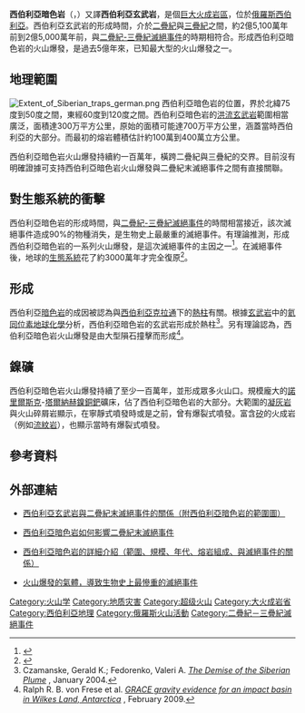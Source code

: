 '''西伯利亞暗色岩'''（{{lang-ru|Сибирские траппы}}，{{lang-en|Siberian Traps}}）又譯'''西伯利亞玄武岩'''，是個[[大型火成岩区域|巨大火成岩區]]，位於[[俄羅斯|俄羅斯]][[西伯利亞|西伯利亞]]。西伯利亞玄武岩的形成時間，介於[[二疊紀|二疊紀]]與[[三疊紀|三疊紀]]之間，約2億5,100萬年前到2億5,000萬年前，與[[二疊紀-三疊紀滅絕事件|二疊紀-三疊紀滅絕事件]]的時期相符合。形成西伯利亞暗色岩的火山爆發，是過去5億年來，已知最大型的火山爆發之一。

== 地理範圍 ==
[[File:Extent_of_Siberian_traps_german.png|thumb]]
西伯利亞暗色岩的位置，界於北緯75度到50度之間，東經60度到120度之間。西伯利亞暗色岩的[[洪流玄武岩|洪流玄武岩]]範圍相當廣泛，面積達300万平方公里，原始的面積可能達700万平方公里，涵蓋當時西伯利亞的大部分。而最初的熔岩體積估計約100萬到400萬立方公里。

西伯利亞暗色岩火山爆發持續約一百萬年，橫跨二疊紀與三疊紀的交界。目前沒有明確證據可支持西伯利亞暗色岩火山爆發與二疊紀末滅絕事件之間有直接關聯。

== 對生態系統的衝擊 ==
西伯利亞暗色岩的形成時間，與[[二疊紀-三疊紀滅絕事件|二疊紀-三疊紀滅絕事件]]的時間相當接近，該次滅絕事件造成90%的物種消失，是生物史上最嚴重的滅絕事件。有理論推測，形成西伯利亞暗色岩的一系列火山爆發，是這次滅絕事件的主因之一<ref name="Benton">{{cite book|author=Benton M J|year=2005|title=When Life Nearly Died: The Greatest Mass Extinction of All Time|publisher=Thames & Hudson|isbn=978-0500285732}}</ref>。在滅絕事件後，地球的[[生態系統|生態系統]]花了約3000萬年才完全復原<ref name="SahneyBenton2008RecoveryFromProfoundExtinction">{{cite journal | url=http://journals.royalsociety.org/content/qq5un1810k7605h5/fulltext.pdf | author=Sahney, S. and Benton, M.J. | year=2008 | title=Recovery from the most profound mass extinction of all time | journal=Proceedings of the Royal Society: Biological | doi=10.1098/rspb.2007.1370 | volume=275 | pages=759 | format=PDF | access-date=2010-02-03 | archive-date=2011-02-22 | archive-url=https://wayback.archive-it.org/10702/20110222085928/http://journals.royalsociety.org/content/qq5un1810k7605h5/fulltext.pdf | dead-url=no }}</ref>。

== 形成 ==
西伯利亞[[暗色岩|暗色岩]]的成因被認為與[[西伯利亞克拉通|西伯利亞克拉通]]下的[[熱柱|熱柱]]有關。根據[[玄武岩|玄武岩]]中的[[氦|氦]][[同位素地球化學|同位素地球化學]]分析，西伯利亞暗色岩的玄武岩形成於熱柱<ref>Czamanske, Gerald K.; Fedorenko, Valeri A. ''[http://www.mantleplumes.org/Siberia.html The Demise of the Siberian Plume] {{Wayback|url=http://www.mantleplumes.org/Siberia.html |date=20171006020634 }}'', January 2004.</ref>。另有理論認為，西伯利亞暗色岩火山爆發是由大型隕石撞擊而形成<ref>Ralph R. B. von Frese et al. ''[http://www.agu.org/pubs/crossref/2009/2008GC002149.shtml GRACE gravity evidence for an impact basin in Wilkes Land, Antarctica] {{Wayback|url=http://www.agu.org/pubs/crossref/2009/2008GC002149.shtml |date=20121003151238 }}'', February 2009.</ref>。

== 鎳礦 ==
西伯利亞暗色岩火山爆發持續了至少一百萬年，並形成眾多火山口。規模龐大的[[諾里爾斯克|諾里爾斯克]]-[[塔爾納赫|塔爾納赫]][[鎳|鎳]][[銅|銅]][[鈀|鈀]]礦床，佔了西伯利亞暗色岩的大部分。大範圍的[[凝灰岩|凝灰岩]]與火山碎屑岩顯示，在寧靜式噴發時或是之前，曾有爆裂式噴發。富含[[矽|矽]]的火成岩（例如[[流紋岩|流紋岩]]），也顯示當時有爆裂式噴發。

== 參考資料 ==
<references/>

== 外部連結 ==
* {{en}}[https://web.archive.org/web/20100811064241/http://palaeo.gly.bris.ac.uk/Palaeofiles/Permian/SiberianTraps.html 西伯利亞玄武岩與二疊紀末滅絕事件的關係（附西伯利亞暗色岩的範圍圖）]
* {{en}}[http://www.ucmp.berkeley.edu/education/events/cowen2a.html 西伯利亞暗色岩如何影響二疊紀末滅絕事件] {{Wayback|url=http://www.ucmp.berkeley.edu/education/events/cowen2a.html |date=20131217054059 }}
* {{en}}[http://www.le.ac.uk/gl/ads/SiberianTraps/Index.html 西伯利亞暗色岩的詳細介紹（範圍、規模、年代、熔岩組成、與滅絕事件的關係）] {{Wayback|url=http://www.le.ac.uk/gl/ads/SiberianTraps/Index.html |date=20201029142712 }}
* [http://dsc.discovery.com/news/2009/02/04/volcano-mass-extinction.html 火山爆發的氣體，導致生物史上最慘重的滅絕事件]{{Wayback|url=http://dsc.discovery.com/news/2009/02/04/volcano-mass-extinction.html |date=20121030003101 }}

{{大火成岩省}}

[[Category:火山学|Category:火山学]]
[[Category:地质灾害|Category:地质灾害]]
[[Category:超级火山|Category:超级火山]]
[[Category:大火成岩省|Category:大火成岩省]]
[[Category:西伯利亞地理|Category:西伯利亞地理]]
[[Category:俄羅斯火山活動|Category:俄羅斯火山活動]]
[[Category:二疊紀－三疊紀滅絕事件|Category:二疊紀－三疊紀滅絕事件]]
